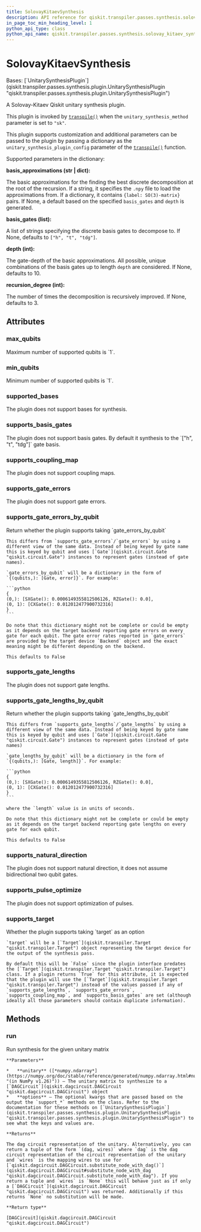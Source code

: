 ```yaml
---
title: SolovayKitaevSynthesis
description: API reference for qiskit.transpiler.passes.synthesis.solovay_kitaev_synthesis.SolovayKitaevSynthesis
in_page_toc_min_heading_level: 1
python_api_type: class
python_api_name: qiskit.transpiler.passes.synthesis.solovay_kitaev_synthesis.SolovayKitaevSynthesis
---
```


# SolovayKitaevSynthesis

<Class id="qiskit.transpiler.passes.synthesis.solovay_kitaev_synthesis.SolovayKitaevSynthesis" github="https://github.com/qiskit/qiskit/tree/main/qiskit/transpiler/passes/synthesis/solovay_kitaev_synthesis.py" signature="qiskit.transpiler.passes.synthesis.solovay_kitaev_synthesis.SolovayKitaevSynthesis">
  Bases: [`UnitarySynthesisPlugin`](qiskit.transpiler.passes.synthesis.plugin.UnitarySynthesisPlugin "qiskit.transpiler.passes.synthesis.plugin.UnitarySynthesisPlugin")

  A Solovay-Kitaev Qiskit unitary synthesis plugin.

  This plugin is invoked by [`transpile()`](compiler#qiskit.compiler.transpile "qiskit.compiler.transpile") when the `unitary_synthesis_method` parameter is set to `"sk"`.

  This plugin supports customization and additional parameters can be passed to the plugin by passing a dictionary as the `unitary_synthesis_plugin_config` parameter of the [`transpile()`](compiler#qiskit.compiler.transpile "qiskit.compiler.transpile") function.

  Supported parameters in the dictionary:

  **basis\_approximations (str | dict):**

  The basic approximations for the finding the best discrete decomposition at the root of the recursion. If a string, it specifies the `.npy` file to load the approximations from. If a dictionary, it contains `{label: SO(3)-matrix}` pairs. If None, a default based on the specified `basis_gates` and `depth` is generated.

  **basis\_gates (list):**

  A list of strings specifying the discrete basis gates to decompose to. If None, defaults to `["h", "t", "tdg"]`.

  **depth (int):**

  The gate-depth of the basic approximations. All possible, unique combinations of the basis gates up to length `depth` are considered. If None, defaults to 10.

  **recursion\_degree (int):**

  The number of times the decomposition is recursively improved. If None, defaults to 3.

  ## Attributes

  ### max\_qubits

  <Attribute id="qiskit.transpiler.passes.synthesis.solovay_kitaev_synthesis.SolovayKitaevSynthesis.max_qubits" name="max_qubits">
    Maximum number of supported qubits is `1`.
  </Attribute>

  ### min\_qubits

  <Attribute id="qiskit.transpiler.passes.synthesis.solovay_kitaev_synthesis.SolovayKitaevSynthesis.min_qubits" name="min_qubits">
    Minimum number of supported qubits is `1`.
  </Attribute>

  ### supported\_bases

  <Attribute id="qiskit.transpiler.passes.synthesis.solovay_kitaev_synthesis.SolovayKitaevSynthesis.supported_bases" name="supported_bases">
    The plugin does not support bases for synthesis.
  </Attribute>

  ### supports\_basis\_gates

  <Attribute id="qiskit.transpiler.passes.synthesis.solovay_kitaev_synthesis.SolovayKitaevSynthesis.supports_basis_gates" name="supports_basis_gates">
    The plugin does not support basis gates. By default it synthesis to the `["h", "t", "tdg"]` gate basis.
  </Attribute>

  ### supports\_coupling\_map

  <Attribute id="qiskit.transpiler.passes.synthesis.solovay_kitaev_synthesis.SolovayKitaevSynthesis.supports_coupling_map" name="supports_coupling_map">
    The plugin does not support coupling maps.
  </Attribute>

  ### supports\_gate\_errors

  <Attribute id="qiskit.transpiler.passes.synthesis.solovay_kitaev_synthesis.SolovayKitaevSynthesis.supports_gate_errors" name="supports_gate_errors">
    The plugin does not support gate errors.
  </Attribute>

  ### supports\_gate\_errors\_by\_qubit

  <Attribute id="qiskit.transpiler.passes.synthesis.solovay_kitaev_synthesis.SolovayKitaevSynthesis.supports_gate_errors_by_qubit" name="supports_gate_errors_by_qubit">
    Return whether the plugin supports taking `gate_errors_by_qubit`

    This differs from `supports_gate_errors`/`gate_errors` by using a different view of the same data. Instead of being keyed by gate name this is keyed by qubit and uses [`Gate`](qiskit.circuit.Gate "qiskit.circuit.Gate") instances to represent gates (instead of gate names).

    `gate_errors_by_qubit` will be a dictionary in the form of `{(qubits,): [Gate, error]}`. For example:

    ```python
    {
    (0,): [SXGate(): 0.0006149355812506126, RZGate(): 0.0],
    (0, 1): [CXGate(): 0.012012477900732316]
    }
    ```

    Do note that this dictionary might not be complete or could be empty as it depends on the target backend reporting gate errors on every gate for each qubit. The gate error rates reported in `gate_errors` are provided by the target device `Backend` object and the exact meaning might be different depending on the backend.

    This defaults to False
  </Attribute>

  ### supports\_gate\_lengths

  <Attribute id="qiskit.transpiler.passes.synthesis.solovay_kitaev_synthesis.SolovayKitaevSynthesis.supports_gate_lengths" name="supports_gate_lengths">
    The plugin does not support gate lengths.
  </Attribute>

  ### supports\_gate\_lengths\_by\_qubit

  <Attribute id="qiskit.transpiler.passes.synthesis.solovay_kitaev_synthesis.SolovayKitaevSynthesis.supports_gate_lengths_by_qubit" name="supports_gate_lengths_by_qubit">
    Return whether the plugin supports taking `gate_lengths_by_qubit`

    This differs from `supports_gate_lengths`/`gate_lengths` by using a different view of the same data. Instead of being keyed by gate name this is keyed by qubit and uses [`Gate`](qiskit.circuit.Gate "qiskit.circuit.Gate") instances to represent gates (instead of gate names)

    `gate_lengths_by_qubit` will be a dictionary in the form of `{(qubits,): [Gate, length]}`. For example:

    ```python
    {
    (0,): [SXGate(): 0.0006149355812506126, RZGate(): 0.0],
    (0, 1): [CXGate(): 0.012012477900732316]
    }
    ```

    where the `length` value is in units of seconds.

    Do note that this dictionary might not be complete or could be empty as it depends on the target backend reporting gate lengths on every gate for each qubit.

    This defaults to False
  </Attribute>

  ### supports\_natural\_direction

  <Attribute id="qiskit.transpiler.passes.synthesis.solovay_kitaev_synthesis.SolovayKitaevSynthesis.supports_natural_direction" name="supports_natural_direction">
    The plugin does not support natural direction, it does not assume bidirectional two qubit gates.
  </Attribute>

  ### supports\_pulse\_optimize

  <Attribute id="qiskit.transpiler.passes.synthesis.solovay_kitaev_synthesis.SolovayKitaevSynthesis.supports_pulse_optimize" name="supports_pulse_optimize">
    The plugin does not support optimization of pulses.
  </Attribute>

  ### supports\_target

  <Attribute id="qiskit.transpiler.passes.synthesis.solovay_kitaev_synthesis.SolovayKitaevSynthesis.supports_target" name="supports_target">
    Whether the plugin supports taking `target` as an option

    `target` will be a [`Target`](qiskit.transpiler.Target "qiskit.transpiler.Target") object representing the target device for the output of the synthesis pass.

    By default this will be `False` since the plugin interface predates the [`Target`](qiskit.transpiler.Target "qiskit.transpiler.Target") class. If a plugin returns `True` for this attribute, it is expected that the plugin will use the [`Target`](qiskit.transpiler.Target "qiskit.transpiler.Target") instead of the values passed if any of `supports_gate_lengths`, `supports_gate_errors`, `supports_coupling_map`, and `supports_basis_gates` are set (although ideally all those parameters should contain duplicate information).
  </Attribute>

  ## Methods

  ### run

  <Function id="qiskit.transpiler.passes.synthesis.solovay_kitaev_synthesis.SolovayKitaevSynthesis.run" name="run" signature="run(unitary, **options)">
    Run synthesis for the given unitary matrix

    **Parameters**

    *   **unitary** ([*numpy.ndarray*](https://numpy.org/doc/stable/reference/generated/numpy.ndarray.html#numpy.ndarray "(in NumPy v1.26)")) – The unitary matrix to synthesize to a [`DAGCircuit`](qiskit.dagcircuit.DAGCircuit "qiskit.dagcircuit.DAGCircuit") object
    *   **options** – The optional kwargs that are passed based on the output the `support_*` methods on the class. Refer to the documentation for these methods on [`UnitarySynthesisPlugin`](qiskit.transpiler.passes.synthesis.plugin.UnitarySynthesisPlugin "qiskit.transpiler.passes.synthesis.plugin.UnitarySynthesisPlugin") to see what the keys and values are.

    **Returns**

    The dag circuit representation of the unitary. Alternatively, you can return a tuple of the form `(dag, wires)` where `dag` is the dag circuit representation of the circuit representation of the unitary and `wires` is the mapping wires to use for [`qiskit.dagcircuit.DAGCircuit.substitute_node_with_dag()`](qiskit.dagcircuit.DAGCircuit#substitute_node_with_dag "qiskit.dagcircuit.DAGCircuit.substitute_node_with_dag"). If you return a tuple and `wires` is `None` this will behave just as if only a [`DAGCircuit`](qiskit.dagcircuit.DAGCircuit "qiskit.dagcircuit.DAGCircuit") was returned. Additionally if this returns `None` no substitution will be made.

    **Return type**

    [DAGCircuit](qiskit.dagcircuit.DAGCircuit "qiskit.dagcircuit.DAGCircuit")
  </Function>
</Class>

